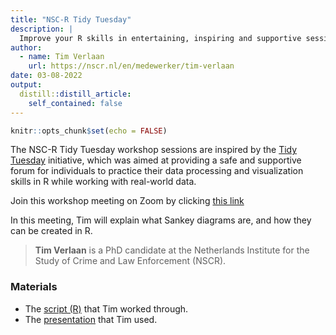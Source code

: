```yaml
---
title: "NSC-R Tidy Tuesday"
description: |
  Improve your R skills in entertaining, inspiring and supportive sessions moderated by your own colleagues.
author:
  - name: Tim Verlaan
    url: https://nscr.nl/en/medewerker/tim-verlaan
date: 03-08-2022
output:
  distill::distill_article:
    self_contained: false
---
```



```r
knitr::opts_chunk$set(echo = FALSE)
```

The NSC-R Tidy Tuesday workshop sessions are inspired by the [Tidy Tuesday](https://www.tidytuesday.com/) initiative, which was aimed at providing a safe and supportive forum for individuals to practice their data processing and visualization skills in R while working with real-world data.

Join this workshop meeting on Zoom by clicking [this link](https://us02web.zoom.us/j/84460236110?pwd=cUovNFdtbnRheE44ZVV0b2s1bkVnUT09)


In this meeting, Tim will explain what Sankey diagrams are, and how they can be created in R.

> **Tim Verlaan** is a PhD candidate at the Netherlands Institute for the Study of Crime and Law Enforcement (NSCR).

### Materials

- The [script (R)]("../tidytuesday/08march2022/script.R") that Tim worked through.
- The [presentation]("../tidytuesday/08march2022/presentation.pptx") that Tim used.

